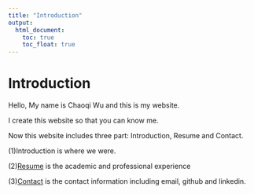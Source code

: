 ```yaml
---
title: "Introduction"
output: 
  html_document:
    toc: true
    toc_float: true
---
```

# Introduction

Hello,
My name is Chaoqi Wu and this is my website.

I create this website so that you can know me.

Now this website includes three part: Introduction, Resume and Contact.

(1)Introduction is where we were.

(2)[Resume](Resume.html) is the academic and professional experience

(3)[Contact](Contact.html) is the contact information including email, github and linkedin. 


